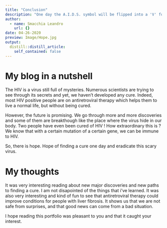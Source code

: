 ```yaml
---
title: "Conclusion"
description: "One day the A.I.D.S. symbol will be flipped into a 'V' for victory."
author:
  - name: Smacchia Leandro
    url: {}
date: 04-26-2020
preview: Image/Hope.jpg
output:
  distill::distill_article:
    self_contained: false
---
```



# My blog in a nutshell

The HIV is a virus still full of mysteries. Numerous scientists are trying to see through its secrets and yet, we haven't developed any cure. Indeed, most HIV positive people are on antiretroviral therapy which helps them to live a normal life, but without being cured. 

However, the future is promising. We go through more and more discoveries and some of them are breakthough like the place where the virus hide in our body.
Two people have even been cured of HIV ! How extraordinary this is ? We know that with a certain mutation of a certain gene, we can be immune to HIV.

So, there is hope. Hope of finding a cure one day and eradicate this scary virus.


# My thoughts

It was very interesting reading about new major discoveries and new paths to finding a cure. I am not disapointed of the things that i've learned. It was also very interesting and kind of fun to see that antiretroviral therapy could improve conditions for people with liver fibrosis. It shows us that we are not safe from surprises, and that good news can come from a bad situation.

I hope reading this portfolio was pleasant to you and that it caught your interest.
